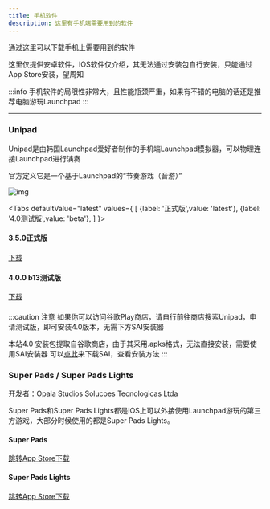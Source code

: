 ```yaml
---
title: 手机软件
description: 这里有手机端需要用到的软件
---
```


通过这里可以下载手机上需要用到的软件

这里仅提供安卓软件，IOS软件仅介绍，其无法通过安装包自行安装，只能通过App Store安装，望周知

:::info
手机软件的局限性非常大，且性能瓶颈严重，如果有不错的电脑的话还是推荐电脑游玩Launchpad
:::

----

### Unipad

Unipad是由韩国Launchpad爱好者制作的手机端Launchpad模拟器，可以物理连接Launchpad进行演奏

官方定义它是一个基于Launchpad的“节奏游戏（音游）”

![img](/img/other/unipad-150x150.png)

<Tabs
  defaultValue="latest"
  values={
      [
        {label: '正式版',value: 'latest'},
        {label: '4.0测试版',value: 'beta'},
      ]
  }>
  <TabItem value="latest">

#### 3.5.0正式版

<a
  className="button button--lg button--outline button--primary"
  target="_self"
  href="https://dl.deltaasterism.com/storage/unipad/Unipad_3.5.0.apk">
  下载
</a>

  </TabItem>
  <TabItem value="beta">

#### 4.0.0 b13测试版

<a
  className="button button--lg button--outline button--primary"
  target="_self"
  href="https://dl.deltaasterism.com/storage/unipad/UniPad_4.0.0.b13.apks">
  下载
</a>

#### 

:::caution 注意
如果你可以访问谷歌Play商店，请自行前往商店搜索Unipad，申请测试版，即可安装4.0版本，无需下方SAI安装器

本站4.0 安装包提取自谷歌商店，由于其采用.apks格式，无法直接安装，需要使用SAI安装器
可以[点此](/tips/insuni)来下载SAI，查看安装方法
:::

  </TabItem>
</Tabs>

### Super Pads / Super Pads Lights
开发者：Opala Studios Solucoes Tecnologicas Ltda

Super Pads和Super Pads Lights都是IOS上可以外接使用Launchpad游玩的第三方游戏，大部分时候使用的都是Super Pads Lights。

#### Super Pads

<a
  className="button button--lg button--outline button--primary"
  target="_blank"
  href="https://apps.apple.com/cn/app/super-pads-become-a-dj/id1196953001">
  跳转App Store下载
</a>

#### Super Pads Lights

<a
  className="button button--lg button--outline button--primary"
  target="_blank"
  href="https://apps.apple.com/cn/app/super-pads-lights-be-a-dj/id1347371400">
  跳转App Store下载
</a>